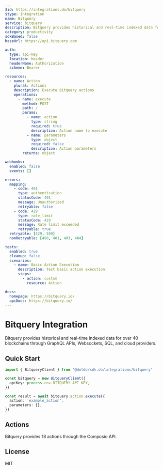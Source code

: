 ```yaml
---
$id: https://integrations.do/bitquery
$type: Integration
name: Bitquery
service: bitquery
description: Bitquery provides historical and real-time indexed data for over 40 blockchains through GraphQL APIs, Websockets, SQL, and cloud providers.
category: productivity
sdkBased: false
baseUrl: https://api.bitquery.com

auth:
  type: api-key
  location: header
  headerName: Authorization
  scheme: Bearer

resources:
  - name: Action
    plural: Actions
    description: Execute Bitquery actions
    operations:
      - name: execute
        method: POST
        path: /
        params:
          - name: action
            type: string
            required: true
            description: Action name to execute
          - name: parameters
            type: object
            required: false
            description: Action parameters
        returns: object

webhooks:
  enabled: false
  events: []

errors:
  mapping:
    - code: 401
      type: authentication
      statusCode: 401
      message: Unauthorized
      retryable: false
    - code: 429
      type: rate_limit
      statusCode: 429
      message: Rate limit exceeded
      retryable: true
  retryable: [429, 500]
  nonRetryable: [400, 401, 403, 404]

tests:
  enabled: true
  cleanup: false
  scenarios:
    - name: Basic Action Execution
      description: Test basic action execution
      steps:
        - action: custom
          resource: Action

docs:
  homepage: https://bitquery.io/
  apiDocs: https://bitquery.io/
---
```


# Bitquery Integration

Bitquery provides historical and real-time indexed data for over 40 blockchains through GraphQL APIs, Websockets, SQL, and cloud providers.

## Quick Start

```typescript
import { BitqueryClient } from '@dotdo/sdk.do/integrations/bitquery'

const bitquery = new BitqueryClient({
  apiKey: process.env.BITQUERY_API_KEY,
})

const result = await bitquery.action.execute({
  action: 'example_action',
  parameters: {},
})
```

## Actions

Bitquery provides 18 actions through the Composio API.

## License

MIT
